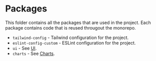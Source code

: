 # Packages


<FileTree>
  <FileTree.Folder name="packages" defaultOpen>
    <FileTree.Folder name="charts" />
    <FileTree.Folder name="ui" />
    <FileTree.Folder name="tailwind-config" />
    <FileTree.Folder name="eslint-config-custom" />
  </FileTree.Folder>
</FileTree>

This folder contains all the packages that are used in the project. Each package contains code that is reused througout the monorepo.

- `tailwind-config` - Tailwind configuration for the project.
- `eslint-config-custom` - ESLint configuration for the project.
- `ui` - See [UI](/packages/ui).
- `charts` - See [Charts](/packages/charts).
